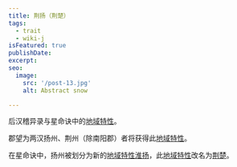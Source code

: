```yaml
---
title: 荆扬（荆楚）
tags:
  - trait
  - wiki-j
isFeatured: true
publishDate: 
excerpt: 
seo:
  image:
    src: '/post-13.jpg'
    alt: Abstract snow

---
```


后汉稽异录与星命诀中的<a href='../trait_00_regional'>地域特性</a>。

郡望为两汉扬州、荆州（除南阳郡）者将获得此<a href='../trait_00_regional'>地域特性</a>。

在星命诀中，扬州被划分为新的<a href='../trait_00_regional'>地域特性</a><a href='../trait_hauiyang'>淮扬</a>，此<a href='../trait_00_regional'>地域特性</a>改名为<a href=''>荆楚</a>。

